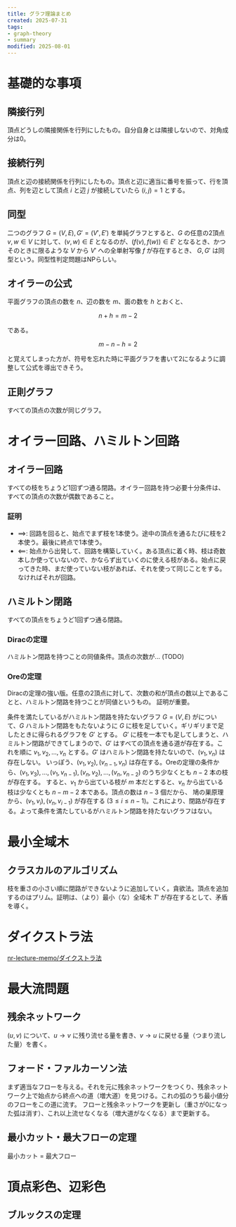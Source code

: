 ```yaml
---
title: グラフ理論まとめ
created: 2025-07-31
tags:
- graph-theory
- summary
modified: 2025-08-01
---
```


# 基礎的な事項

## 隣接行列

頂点どうしの隣接関係を行列にしたもの。自分自身とは隣接しないので、対角成分は0。

## 接続行列

頂点と辺の接続関係を行列にしたもの。頂点と辺に適当に番号を振って、行を頂点、列を辺として頂点 $i$ と辺 $j$ が接続していたら $(i,j)=1$ とする。

## 同型

二つのグラフ $G=(V,E),G'=(V',E')$ を単純グラフとすると、$G$ の任意の2頂点 $v,w\in V$ に対して、$(v,w)\in E$ となるのが、$(f(v),f(w))\in E'$ となるとき、かつそのときに限るような $V$ から $V'$ への全単射写像 $f$ が存在するとき、
$G, G'$ は同型という。同型性判定問題はNPらしい。

## オイラーの公式

平面グラフの頂点の数を $n$、辺の数を $m$、面の数を $h$ とおくと、

$$
n + h = m - 2
$$

である。

$$
m - n - h = 2
$$

と覚えてしまった方が、符号を忘れた時に平面グラフを書いて2になるように調整して公式を導出できそう。

## 正則グラフ

すべての頂点の次数が同じグラフ。

# オイラー回路、ハミルトン回路

## オイラー回路

すべての枝をちょうど1回ずつ通る閉路。オイラー回路を持つ必要十分条件は、すべての頂点の次数が偶数であること。

### 証明

- $\implies$: 回路を回ると、始点でまず枝を1本使う。途中の頂点を通るたびに枝を2本使う。最後に終点で1本使う。
- $\impliedby$: 始点から出発して、回路を構築していく。ある頂点に着く時、枝は奇数本しか使っていないので、かならず出ていくのに使える枝がある。始点に戻ってきた時、まだ使っていない枝があれば、それを使って同じことをする。なければそれが回路。

## ハミルトン閉路

すべての頂点をちょうど1回ずつ通る閉路。

### Diracの定理

ハミルトン閉路を持つことの同値条件。頂点の次数が... (TODO)

### Oreの定理

Diracの定理の強い版。任意の2頂点に対して、次数の和が頂点の数以上であることと、ハミルトン閉路を持つことが同値というもの。
証明が重要。

条件を満たしているがハミルトン閉路を持たないグラフ $G=(V,E)$ がについて、$G$ ハミルトン閉路をもたないように $G$ に枝を足していく。ギリギリまで足したときに得られるグラフを $G'$ とする。
$G'$ に枝を一本でも足してしまうと、ハミルトン閉路ができてしまうので、$G'$ はすべての頂点を通る道が存在する。これを順に $v_1,v_2,...,v_n$ とする。$G'$ はハミルトン閉路を持たないので、$(v_1, v_n)$ は存在しない。
いっぽう、$(v_1,v_2), (v_{n-1},v_n)$ は存在する。Oreの定理の条件から、$(v_1,v_3), ..., (v_1, v_{n-1}), (v_n,v_2), ..., (v_n,v_{n-2})$ のうち少なくとも $n-2$ 本の枝が存在する。
すると、$v_1$ から出ている枝が $m$ 本だとすると、$v_n$ から出ている枝は少なくとも $n-m-2$ 本である。頂点の数は $n-3$ 個だから、
鳩の巣原理から、$(v_1,v_i), (v_n,v_{i-1})$ が存在する $(3\le i \le n-1)$。これにより、閉路が存在する。よって条件を満たしているがハミルトン閉路を持たないグラフはない。

# 最小全域木

## クラスカルのアルゴリズム

枝を重さの小さい順に閉路ができないように追加していく。貪欲法。頂点を追加するのはプリム。証明は、（より）最小（な）全域木 $T'$ が存在するとして、矛盾を導く。

# ダイクストラ法

[nr-lecture-memo/ダイクストラ法](https://scrapbox.io/nr-lecture-memo/%E3%83%80%E3%82%A4%E3%82%AF%E3%82%B9%E3%83%88%E3%83%A9%E6%B3%95)

# 最大流問題

## 残余ネットワーク

$(u,v)$ について、$u\to v$ に残り流せる量を書き、$v\to u$ に戻せる量（つまり流した量）を書く。

## フォード・ファルカーソン法

まず適当なフローを与える。それを元に残余ネットワークをつくり、残余ネットワーク上で始点から終点への道（増大道）を見つける。これの弧のうち最小値分のフローをこの道に流す。
フローと残余ネットワークを更新し（重さが0になった弧は消す）、これ以上流せなくなる（増大道がなくなる）まで更新する。

## 最小カット・最大フローの定理

最小カット = 最大フロー

# 頂点彩色、辺彩色

## ブルックスの定理

